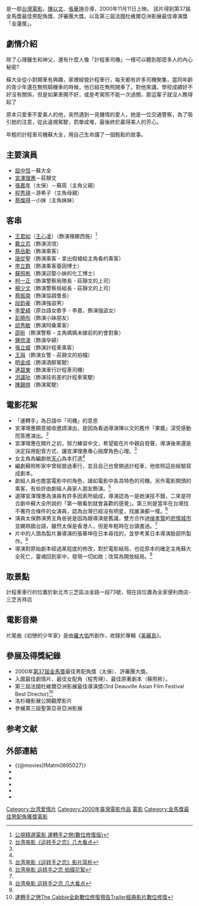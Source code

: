 {{Infobox Film
| name           = 運轉手之戀
| original_name  = ''{{lang|en|The Cabbie}}''
| image          = Thecabbie.jpg
| caption        = 
| director       = [[陳以文_(導演)|陳以文]]、[[張華坤|張華坤]]
| writer         = [[蘇照彬|蘇照彬]] 
| producer       = 葉潛昭、余貞燕、涂德錡
| producer_2     = 張華坤
| starring       = [[屈中恆|屈中恆]]<br>[[宮澤理惠|宮澤理惠]]
| cinematography = 蔡正泰
| music          = [[羅大佑|羅大佑]]
| editing        = [[陳博文|陳博文]]
| released       = {{film date|2000|11|11|臺灣|2001|8|6|香港|2003|6|28|日本}}
| studio         = 城市國際電影有限公司
| distributor    = [[中央電影事業股份有限公司|中央電影事業股份有限公司]]
| budget         = 
| runtime        = 94分鐘
| gross          = 
| website        = 
| language       = [[中華民國國語|國語]]、[[台語|台語]]
| country        = {{台灣電影產地}}
| imdb_id        = tt0265107
}}

{{engname|《運轉手之戀》|The Cabbie}}是一部[[台灣電影|台灣電影]]，[[陳以文_(導演)|陳以文]]、[[張華坤|張華坤]]合導，2000年11月11日上映。
該片得到第37屆金馬獎最佳男配角獎、評審團大獎。以及第三屆法國杜維爾亞洲影展最佳導演獎「金蓮獎」。

==劇情介紹==
除了心理醫生和神父，還有什麼人像「計程車司機」一樣可以聽到那麼多人的內心秘密? 

蘇大全從小對開車有興趣，家裡經營計程車行，每天都有許多司機聚集，當同年齡的青少年還在無照騎機車的時候，他已經在無照開車了。對他來講，學校成績好不好沒有關係，但是如果車開不好，或是考駕照不能一次過關，那這輩子就沒人瞧得起了 

原本只愛車不愛美人的他，突然遇到一見鍾情的愛人，她是一位交通警察，為了吸引她的注意，從此違規駕駛，罰單成堆，最後終於贏得美人的芳心。 

年輕的計程車司機蘇大全，用自己生命講了一個輕鬆的故事。

== 主要演員 ==
*[[屈中恆|屈中恆]]－蘇大全
*[[宮澤理惠|宮澤理惠]]－莊靜文
*[[張嘉年|張嘉年]]（太保）－蘇周（主角父親）
*[[程秀瑛|程秀瑛]]－游希子（主角母親）
*[[蔡燦得|蔡燦得]]－小妹（主角妹妹）

==客串==
*[[王君如|王君如]]（[[王心凌|王心凌]]）（飾演檳榔西施）<ref>[https://www.pts.org.tw/program/Template1B_About.aspx?PNum=1154&PURL=The_Cabbie 公視精選電影 運轉手之戀(數位修復版) ] </ref>
*[[戴立忍|戴立忍]]（飾演流氓）
*[[蔡岳勳|蔡岳勳]]（飾演乘客）
*[[唐從聖|唐從聖]]（飾演乘客 - 拿出假槍給主角看的乘客）
*[[李立群|李立群]]（飾演乘客基因博士）
*[[蘇照彬|蘇照彬]]（飾演迎娶小妹的化工博士）
*[[柯一正|柯一正]]（飾演警察局隊長 - 莊靜文的上司）
*[[楊少文|楊少文]]（飾演警察局組長 - 莊靜文的上司）
*[[蔡振南|蔡振南]]（飾演協調會長）
*[[段鈞豪|段鈞豪]]（飾演強盜男）
*[[李愛綺|李愛綺]]（原台語女歌手 - 李嘉，飾演強盜女）
*[[彭曉彤|彭曉彤]]（飾演小妹朋友）
*[[邱秀敏|邱秀敏]]（飾演阿桑乘客）
*[[邵昕|邵昕]]（飾演警察 - 主角媽媽未嫁前的約會對象）
*[[鍾欣凌|鍾欣凌]]（飾演孕婦）
*[[張立威|張立威]]（飾演計程車乘客）
*[[王琄|王琄]]（飾演女警 - 莊靜文的拍檔）
*[[明金成|明金成]]（飾演酒醉駕駛）
*[[連碧東|連碧東]]（飾演車行計程車司機）
*[[洪議喨|洪議喨]]（飾演技術差的計程車駕駛）
*[[陳錫煌|陳錫煌]]（飾演駕駛）

==電影花絮==
*「運轉手」為日語中「司機」的意思
*宮澤理惠願意接收邀請演出，是因為看過導演陳以文的舊作「果醬」深受感動而答應演出。<ref name="#1">[http://yule.sohu.com/00/54/article213535400.shtml 台湾电影《运转手之恋》几大看点]</ref>
*宮澤理惠在開片之初，努力練習中文，希望能在片中親自發聲，導演後來還是決定採用配音方式，讓宮澤理惠專心揣摩角色心理。<ref name="#1"/>
*女主角為編劇依[[天心_(藝人)|天心]]為本打造<ref name="#1"/>
*編劇蘇照彬家中曾經營過車行，並且自己也曾開過計程車，他依照這些經驗寫成劇本。
*劇組人員也擔當電影中的角色，諸如電影中各具特色的司機。另外電影開頭的乘客，有些許由劇組人員家人朋友飾演。<ref>[http://yule.sohu.com/65/52/article213535265.shtml 台湾电影《运转手之恋》影片简析]</ref>
*選擇宮澤理惠為演員有許多因素所組成，導演認為一是她演技不錯，二來是符合劇中蘇大全所說的「第一眼看到就會喜歡的感覺」。第三則是當年在台灣找不著符合條件的女演員，認為台灣已經沒有明星，找誰演都一樣。<ref name="#2">[http://yule.sohu.com/93/72/article213537293.shtml 台湾电影 运转手之恋 拍摄花絮 ]</ref>
*演員太保飾演男主角爸爸是因為跟導演是舊識，雙方合作過[[侯孝賢|侯孝賢]]的[[悲情城市|悲情城市]]並嫻熟國台語，雖然太保是香港人，但是年輕時在台讀書過。<ref name="#2"/>
*片中的人頭為製片兼導演的張華坤在日本尋找的，並參考某日本導演臉部所製作。<ref>[http://yule.sohu.com/00/54/article213535400.shtml 台湾电影 运转手之恋 几大看点]</ref>
*導演對原始劇本經過某程度的修改，對於電影結局，也從原本的確定主角蘇大全死亡，靈魂回到家中，發現一切如故；改寫為開放結局。<ref name="#2"/>

==取景點==
計程車車行的位置於新北市三芝區淡金路一段73號，現在該位置為全家便利商店-三芝吉祥店

==電影音樂==
片尾曲《初戀的少年家》是由[[羅大佑|羅大佑]]所創作，收錄於專輯《[[美麗島_(專輯)|美麗島]]》。

==參展及得獎紀錄==
*2000年[[第37屆金馬獎|第37屆金馬獎]]最佳男配角獎（太保）、評審團大獎。
*入圍最佳劇情片、最佳女配角（程秀瑛）、最佳原著劇本（蘇照彬）。
*第三屆法國杜維爾亞洲影展最佳導演獎(3rd Deauville Asian Film Festival Best Director)<ref>[https://www.youtube.com/watch?v=-qav6g1WZqg 運轉手之戀The Cabbie全新數位修復預告Trailer經典影片數位修復 ]</ref>
*洛杉磯影展公開觀摩影片
*參展第三屆聖第亞哥亞洲影展

==参考文献==
{{reflist}}
==外部連結==
*{{@movies|fMatm0895027}}
*{{hkmdb title|12513}}
*{{douban}}
*{{Mtime|12568}}
*{{Amg movie|246283}}
*{{imdb title|0265107}}

[[Category:台湾爱情片|Category:台湾爱情片]]
[[Category:2000年臺灣電影作品|Category:2000年臺灣電影作品]]
[[Category:台北電影獎得主|電影]]
[[Category:金馬獎最佳男配角獲獎電影|Category:金馬獎最佳男配角獲獎電影]]